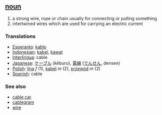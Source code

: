 == [[noun]] ==
# a strong wire, rope or chain usually for connecting or pulling something
# intertwined wires which are used for carrying an electric current

=== Translations ===
*[[Esperanto]]: [[kablo]]
*[[Indonesian]]: [[kabel]], [[kawat]]
*[[Interlingua]]: cable
*[[Japanese]]: [[ケーブル]] (kēburu), [[電線]] ([[でんせん]], densen)
*[[Polish]]: [[lina]] ''f'' (1), [[kabel]] ''m'' (2), [[przewód]] ''m'' (2)
*[[Spanish]]: cable

=== See also ===
*[[cable car]]
*[[cablegram]]
*[[wire]]